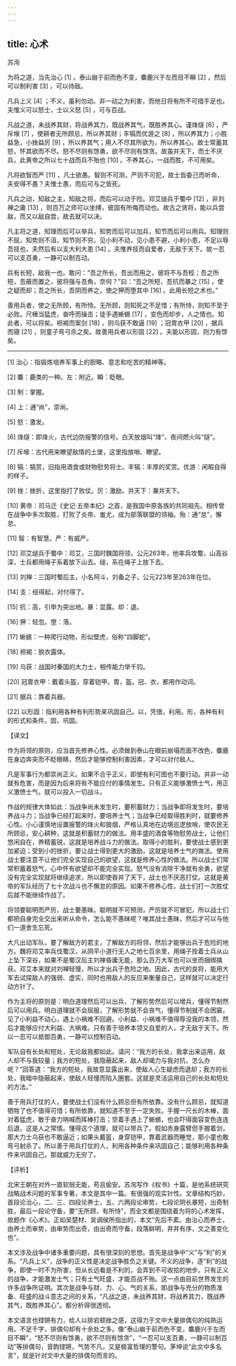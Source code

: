 ```yaml
---
---
---
```

title: 心术
---




苏洵

为将之道，当先治心 [1] 。泰山崩于前而色不变，麋鹿兴于左而目不瞬 [2] ，然后可以制利害 [3] ，可以待敌。

凡兵上义 [4] ；不义，虽利勿动。非一动之为利害，而他日将有所不可措手足也。夫惟义可以怒士，士以义怒 [5] ，可与百战。

凡战之道，未战养其财，将战养其力，既战养其气，既胜养其心。谨烽燧 [6] ，严斥堠 [7] ，使耕者无所顾忌，所以养其财；丰犒而优游之 [8] ，所以养其力；小胜益急，小挫益厉 [9] ，所以养其气；用人不尽其所欲为，所以养其心。故士常蓄其怒，怀其欲而不尽。怒不尽则有馀勇，欲不尽则有馀贪。故虽并天下，而士不厌兵，此黄帝之所以七十战而兵不殆也 [10] 。不养其心，一战而胜，不可用矣。

凡将欲智而严 [11] ，凡士欲愚。智则不可测，严则不可犯，故士皆委己而听命，夫安得不愚？夫惟士愚，而后可与之皆死。

凡兵之动，知敌之主，知敌之将，而后可以动于险。邓艾缒兵于蜀中 [12] ，非刘禅之庸 [13] ，则百万之师可以坐缚，彼固有所侮而动也。故古之贤将，能以兵尝敌，而又以敌自尝，故去就可以决。

凡主将之道，知理而后可以举兵，知势而后可以加兵，知节而后可以用兵。知理则不屈，知势则不沮，知节则不穷。见小利不动，见小患不避，小利小患，不足以辱吾技也，夫然后有以支大利大患 [14] 。夫惟养技而自爱者，无敌于天下。故一忍可以支百勇，一静可以制百动。

兵有长短，敌我一也。敢问：“吾之所长，吾出而用之，彼将不与吾校；吾之所短，吾蔽而置之，彼将强与吾角，奈何？”曰：“吾之所短，吾抗而暴之 [15] ，使之疑而却；吾之所长，吾阴而养之，使之狎而堕其中 [16] 。此用长短之术也。”

善用兵者，使之无所顾，有所恃。无所顾，则知死之不足惜；有所恃，则知不至于必败。尺棰当猛虎，奋呼而操击；徒手遇蜥蜴 [17] ，变色而却步，人之情也。知此者，可以将矣。袒裼而案剑 [18] ，则乌获不敢逼 [19] ；冠胄衣甲 [20] ，据兵而寝 [21] ，则童子弯弓杀之矣。故善用兵者以形固 [22] 。夫能以形固，则力有馀矣。



* * *



[1] 治心：指锻炼培养军事上的胆略、意志和吃苦的精神等。

[2] 麋：鹿类的一种。左：附近。瞬：眨眼。

[3] 制：掌握。

[4] 上：通“尚”，崇尚。

[5] 怒：激发。

[6] 烽燧：即烽火，古代边防报警的信号。白天放烟叫“烽”，夜间燃火叫“燧”。

[7] 斥堠：古代用来瞭望敌情的土堡，这里指放哨、瞭望。

[8] 犒：犒赏，旧指用酒食或财物慰劳将士。丰犒：丰厚的奖赏。优游：闲暇自得的样子。

[9] 挫：挫折，这里指打了败仗。厉：激励。并天下：兼并天下。

[10] 黄帝：司马迁《史记·五帝本纪》之首，是我国中原各族的共同祖先。相传曾在战争中多次取胜，打败了炎帝、蚩尤，成为部落联盟的领袖。殆：通“怠”，懈怠。

[11] 智：有智慧。严：有威严。

[12] 邓艾缒兵于蜀中：邓艾，三国时魏国将领，公元263年，他率兵攻蜀，山高谷深，士兵都用绳子系着放下山去。缒，系在绳子上放下去。

[13] 刘禅：三国时蜀后主，小名阿斗，刘备之子，公元223年至263年在位。

[14] 支：经得起，对付得了。

[15] 抗：高，引申为突出地。暴：显露。却：退。

[16] 狎：轻忽。堕：落。

[17] 蜥蜴：一种爬行动物，形似壁虎，俗称“四脚蛇”。

[18] 袒裼：脱衣露体。

[19] 乌获：战国时秦国的大力士，相传能力举千钧。

[20] 冠胄衣甲：戴着头盔，穿着铠甲。胄，盔。冠、衣，都用作动词。

[21] 据兵：靠着兵器。

[22] 以形固：指利用各种有利形势来巩固自己。以，凭借，利用。形，各种有利的形式和条件。固，巩固。

【译文】

作为将领的原则，应当首先修养心性。必须做到泰山在眼前崩塌而面不改色，麋鹿在身边奔突而不眨眼睛，然后才能够控制利害因素，才可以对付敌人。

凡是军事行为都崇尚正义。如果不合乎正义，即使有利可图也不要行动。并非一动就有危害，而是因为后来将有不能应付的事情发生。只有正义能够激愤士气，用正义激愤士气，就可以投入一切战斗。

作战的规律大体如此：当战争尚未发生时，要积蓄财力；当战争即将发生时，要培养战斗力；当战争已经打起来时，要培养士气；当战争已经取得胜利时，就要修养心性。小心谨慎地设置报警的烽火和狼烟，严格认真地在边境巡逻放哨，使农民无所顾忌，安心耕种，这就是积蓄财力的做法。用丰盛的酒食等物慰劳战士，让他们悠闲自在，养精蓄锐，这就是培养战斗力的做法。取得小的胜利，要使战士感到更加紧迫；受到小的挫折，要让战士得到更大的激励，这就是培养士气的做法。使用战士要注意不让他们完全实现自己的欲望，这就是修养心性的做法。所以战士们常常积蓄着怒气，心中怀有欲望却不能完全实现。怒气没有消除干净就有余勇，欲望没有完全实现就将继续追求，所以即使吞并了天下，战士也不厌恶打仗。这就是黄帝的军队经历了七十次战斗也不懈怠的原因。如果不修养心性，战士们打一次胜仗后就不能继续作战了。

将领要聪明而严厉，战士要愚昧。聪明就不可预测，严厉就不可冒犯，所以战士们都把自身完全交出来听从命令，怎么能不愚昧呢？唯其战士愚昧，然后才可以与他们一道舍生忘死。

大凡出动军队，要了解敌方的君主，了解敌方的将领，然后才能够出兵于危险的地方。魏将邓艾率兵伐蜀汉，从阴平小道行无人之地七百余里，用绳子拴着士兵从山上坠下深谷，如果不是蜀汉后主刘禅昏庸无能，那么百万大军也可以坐而捆绑擒获。邓艾本来就对刘禅轻慢，所以才出兵于危险之地。因此，古代的良将，能用大军去试探敌人的强弱、虚实，同时也用敌人的反应来衡量自己，这样就可以决定行动方针了。

作为主将的原则是：明白道理然后可以出兵，了解形势然后可以增兵，懂得节制然后可以用兵。明白道理就不会屈服，了解形势就不会丧气，懂得节制就不会困窘。见了小利益不动心，遇上小祸难不回避。小利益、小祸难不值得辱没我的本领，然后才能够应付大利益、大祸难。只有善于培养本领又自爱的人，才无敌于天下。所以一忍可以抵御百勇，一静可以控制百动。

军队自有长处和短处，无论敌我都如此。请问：“我方的长处，我拿出来运用，敌人却不与我较量；我方的短处，我隐蔽起来，敌人却竭力与我对抗，怎么办呢？”回答道：“我方的短处，我故意显露出来，使敌人心生疑虑而退却；我方的长处，我暗中隐蔽起来，使敌人轻慢而陷入圈套。这就是灵活运用自己的长处和短处的方法。”

善于用兵打仗的人，要使战士们没有什么顾忌但有所依靠。没有什么顾忌，就知道牺牲了也不值得可惜；有所依靠，就知道不至于一定失败。手握一尺长的木棒，面对着猛虎，敢于奋力呐喊而挥棒打击；空着手遇上了蜥蜴，也会吓得面容变色连连后退，这是人之常情。懂得这个道理，就可以带兵了。假如赤身露臂但手握着剑，那大力士乌获也不敢逼近；如果头戴盔，身穿铠甲，靠着武器而睡觉，那小童也敢弯弓射杀了。所以善于用兵打仗的人，利用各种条件来巩固自己；能够利用各种条件来巩固自己，那就威力无穷了。

【评析】

北宋王朝在对外一直软弱无能，苟且偷安。苏洵写作《权书》十篇，是他系统研究战略战术问题的军事专著，本文是其中一篇。有很强的现实针性。文章结构巧妙，首段论治心，二、三、四段论养士，五、六两段论审势，七段论阴长暴短，出奇制胜，最后一段论守备，要“无所顾，有所恃”，而全文都是围绕着为将的心术发挥，故题作《心术》。正如吴楚材、吴调侯所指出的，本文“先后不紊。由治心而养士，由养士而审势，由审势而出奇，由出奇而守备，段落鲜明，井井有序，文之善变化也”。

本文涉及战争中诸多重要问题，具有很深刻的思想。首先是战争中“义”与“利”的关系。“凡兵上义”，战争的正义性是决定战争胜负之关键。不义的战争，逐“利”的战争，即使一时不为所害，但从长远看是不利的，会弄到不可收拾的地步。只有正义的战争，才能激发士气；只有士气旺盛，才能百战不殆。这一点由目前世界发生的许多战争所证明。其次是战争与财、力、心、气的关系，即战争与充分的物质准备、旺盛的战斗意志之间的关系，“凡战之道，未战养其财，将战养其力，既战养其气，既胜养其心”。都分析得很透彻。

本文语言也铿锵有力，给人以排宕顿挫之感，这得力于文中大量排偶句的纯熟运用。不足千字，排偶句却有十余处之多。像“泰山崩于前而色不变，麋鹿兴于左而目不瞬”，“怒不尽则有馀勇，欲不尽则有馀贪”，“一忍可以支百勇，一静可以制百动”等排偶句，音韵铿锵，气势不凡，又是极富哲理的警句。茅坤说“此文中多名言”，就是针对文中大量的排偶句而言的。